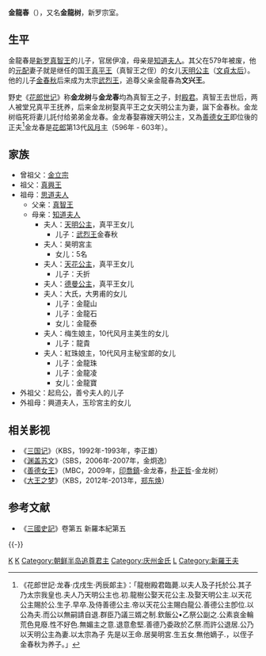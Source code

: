 '''金龍春'''（{{bd|578年||7世纪||catIdx=J}}），又名'''金龍树'''，新罗宗室。

== 生平 ==
金龍春是[[新罗|新罗]][[真智王|真智王]]的儿子，官居伊飡，母亲是[[知道夫人|知道夫人]]。其父在579年被废，他的[[元配|元配]]妻子就是继任的国王[[真平王|真平王]]（真智王之侄）的女儿[[天明公主|天明公主]]（[[文貞太后|文貞太后]]）。他的儿子[[金春秋|金春秋]]后来成为太宗[[武烈王|武烈王]]，追尊父亲金龍春為'''文兴王'''。

野史《[[花郎世记|花郎世记]]》称'''金龙树'''与'''金龙春'''均為真智王之子，封[[殿君|殿君]]。真智王去世后，两人被堂兄真平王抚养，后来金龙树娶真平王之女天明公主为妻，誕下金春秋。金龙树临死将妻儿託付给弟弟金龙春。金龙春娶寡嫂天明公主，又為[[善德女王|善德女王]]即位後的正夫<ref>《花郎世記·龙春·戊戌生·丙辰郞主》：「龍樹殿君臨薨.以夫人及子托於公.其子乃太宗我皇也.夫人乃天明公主也.初.龍樹公娶天花公主.及娶天明公主.以天花公主賜於公.生子.早卒.及侍善德公主.帝以天花公主賜白龍公.善德公主卽位.以公為夫.而公以無嗣請自退.群臣乃議三婿之制.欽飯公•乙祭公副之.公素哀金輪荒色見廢.性不好色.無媚主之意.退意愈堅.善德乃委政於乙祭.而許公退居.公乃以天明公主為妻.以太宗為子   先是以王命.居昊明宮.生五女.無他嫡子.，以侄子金春秋为养子。」</ref>金龙春是[[花郎|花郎]]第13代[[风月主|风月主]]（596年 - 603年）。

== 家族 ==
*曾祖父：[[金立宗|金立宗]]
*祖父：[[真興王|真興王]]
*祖母：[[思道夫人|思道夫人]]
**父亲：[[真智王|真智王]]
**母亲：[[知道夫人|知道夫人]]
***夫人：[[天明公主|天明公主]]，真平王女儿
****儿子：[[武烈王|武烈王]]金春秋
***夫人：昊明宮主
****女儿：5名
***夫人：[[天花公主|天花公主]]，真平王女儿
****儿子：夭折 
***夫人：[[善德女王|德曼公主]]，真平王女儿
***夫人：大氏，大男甫的女儿
****儿子：金龍山
****儿子：金龍石
****女儿：金龍泰
***夫人：梅生娘主，10代风月主美生的女儿
****儿子：龍貴
***夫人：紅珠娘主，10代风月主秘宝郞的女儿
****儿子：金龍珠
****儿子：金龍凌
****女儿：金龍寶
*外祖父：起烏公，善兮夫人的儿子
*外祖母：興道夫人，玉珍宮主的女儿

== 相关影视 ==
* 《[[三国记|三国记]]》（KBS，1992年-1993年，李正雄）
* 《[[渊盖苏文_(电视剧)|渊盖苏文]]》（SBS，2006年-2007年，金炯逸）
* 《[[善德女王_(韩国电视剧)|善德女王]]》（MBC，2009年，[[印喬鎮|印喬鎮]]-金龙春，[[朴正哲|朴正哲]]-金龙树）
* 《[[大王之梦|大王之梦]]》（KBS，2012年-2013年，[[郑东焕|郑东焕]]）

== 参考文献 ==
{{Reflist}}

* 《[[三國史記|三國史記]]》卷第五 新羅本紀第五

{{-}}
{{先代次代|[[花郎|花郎]]風月主|第13代：596年 - 603年|[[菩利|菩利]]|[[虎林|虎林]]}}
{{新罗王后及王妃}}
{{新罗君主}}

[[Category:三國時代新羅宗室|K]]
[[Category:花郎|K]]
[[Category:朝鲜半岛追尊君主|Category:朝鲜半岛追尊君主]]
[[Category:庆州金氏|Category:庆州金氏]]
[[Category:金姓|L]]
[[Category:新羅王夫|Category:新羅王夫]]